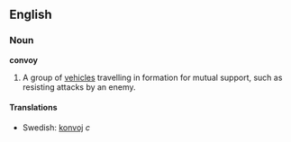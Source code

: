 ==English==
===Noun===
{{wikipedia}}
'''convoy'''
# A group of [[vehicle]]s  travelling in formation for mutual support, such as resisting attacks by an enemy.

====Translations====
*Swedish: [[konvoj]] ''c''